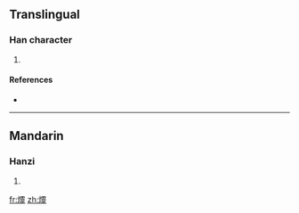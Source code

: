 ==Translingual==

===Han character===
{{Han char|rn=86|rad=火|as=24|sn=28|four=9181<sub>4</sub>|canj=火一月人 (FMBO), X火一月人 (XFMBO)}}

# {{defn|Han|sort=火24}}

====References====
* {{Han ref|kx=0688.180|dkj=19644|dj=1101.040|hdz=32250.250|uh=7227|ud=29223|bh=F9BC|bd=63932}}

----

==Mandarin==

===Hanzi===
{{cmn-hanzi|pin=[[líng]] ([[ling2]])|wg=ling<sup>2</sup>}}

# {{defn|Mandarin}}

[[fr:爧]]
[[zh:爧]]